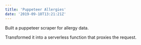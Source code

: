 ```yaml
---
title: 'Puppeteer Allergies'
date: '2019-09-18T13:21:21Z'
---
```


Built a puppeteer scraper for allergy data.

Transformed it into a serverless function that proxies the request.
